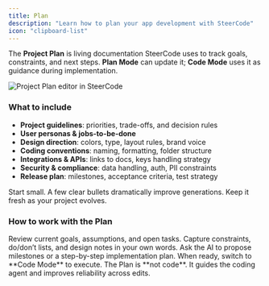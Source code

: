 ```yaml
---
title: Plan
description: "Learn how to plan your app development with SteerCode"
icon: "clipboard-list"
---
```


The **Project Plan** is living documentation SteerCode uses to track goals, constraints, and next steps. **Plan Mode** can update it; **Code Mode** uses it as guidance during implementation.

<Frame caption="Edit and curate your Project Plan">
  <img src="/images/plan-web.png" alt="Project Plan editor in SteerCode" />
</Frame>

### What to include

- **Project guidelines**: priorities, trade-offs, and decision rules
- **User personas & jobs-to-be-done**
- **Design direction**: colors, type, layout rules, brand voice
- **Coding conventions**: naming, formatting, folder structure
- **Integrations & APIs**: links to docs, keys handling strategy
- **Security & compliance**: data handling, auth, PII constraints
- **Release plan**: milestones, acceptance criteria, test strategy

<Tip>
  Start small. A few clear bullets dramatically improve generations. Keep it
  fresh as your project evolves.
</Tip>

### How to work with the Plan

<Steps>
  <Step title="Open the Plan tab">
    Review current goals, assumptions, and open tasks.
  </Step>
  <Step title="Add or edit instructions">
    Capture constraints, do/don’t lists, and design notes in your own words.
  </Step>
  <Step title="Use Plan Mode to refine">
    Ask the AI to propose milestones or a step-by-step implementation plan. When
    ready, switch to **Code Mode** to execute.
  </Step>
</Steps>

<Info>
  The Plan is **not code**. It guides the coding agent and improves reliability
  across edits.
</Info>

